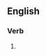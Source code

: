 ==English==

===Verb===
{{head|en|present participle}}

# {{present participle of|dawn on|lang=en|nocat=1}}